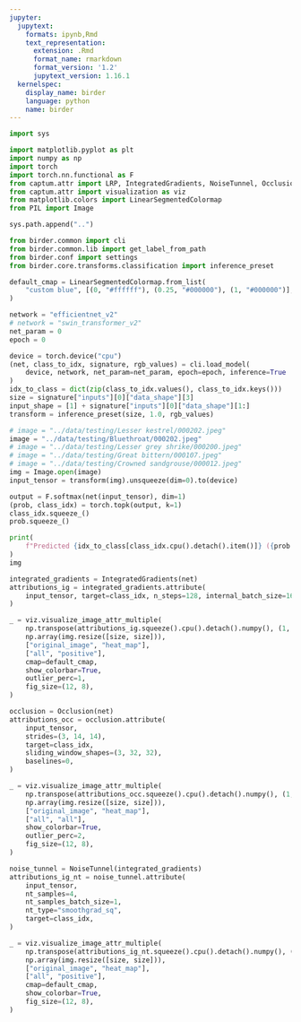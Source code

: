 ```yaml
---
jupyter:
  jupytext:
    formats: ipynb,Rmd
    text_representation:
      extension: .Rmd
      format_name: rmarkdown
      format_version: '1.2'
      jupytext_version: 1.16.1
  kernelspec:
    display_name: birder
    language: python
    name: birder
---
```


```python
import sys

import matplotlib.pyplot as plt
import numpy as np
import torch
import torch.nn.functional as F
from captum.attr import LRP, IntegratedGradients, NoiseTunnel, Occlusion
from captum.attr import visualization as viz
from matplotlib.colors import LinearSegmentedColormap
from PIL import Image
```

```python
sys.path.append("..")
```

```python
from birder.common import cli
from birder.common.lib import get_label_from_path
from birder.conf import settings
from birder.core.transforms.classification import inference_preset
```

```python
default_cmap = LinearSegmentedColormap.from_list(
    "custom blue", [(0, "#ffffff"), (0.25, "#000000"), (1, "#000000")], N=256
)
```

```python
network = "efficientnet_v2"
# network = "swin_transformer_v2"
net_param = 0
epoch = 0
```

```python
device = torch.device("cpu")
(net, class_to_idx, signature, rgb_values) = cli.load_model(
    device, network, net_param=net_param, epoch=epoch, inference=True
)
idx_to_class = dict(zip(class_to_idx.values(), class_to_idx.keys()))
size = signature["inputs"][0]["data_shape"][3]
input_shape = [1] + signature["inputs"][0]["data_shape"][1:]
transform = inference_preset(size, 1.0, rgb_values)
```

```python
# image = "../data/testing/Lesser kestrel/000202.jpeg"
image = "../data/testing/Bluethroat/000202.jpeg"
# image = "../data/testing/Lesser grey shrike/000200.jpeg"
# image = "../data/testing/Great bittern/000107.jpeg"
# image = "../data/testing/Crowned sandgrouse/000012.jpeg"
img = Image.open(image)
input_tensor = transform(img).unsqueeze(dim=0).to(device)
```

```python
output = F.softmax(net(input_tensor), dim=1)
(prob, class_idx) = torch.topk(output, k=1)
class_idx.squeeze_()
prob.squeeze_()

print(
    f"Predicted {idx_to_class[class_idx.cpu().detach().item()]} ({prob.cpu().detach().item():.3f})"
)
img
```

```python
integrated_gradients = IntegratedGradients(net)
attributions_ig = integrated_gradients.attribute(
    input_tensor, target=class_idx, n_steps=128, internal_batch_size=16
)
```

```python
_ = viz.visualize_image_attr_multiple(
    np.transpose(attributions_ig.squeeze().cpu().detach().numpy(), (1, 2, 0)),
    np.array(img.resize([size, size])),
    ["original_image", "heat_map"],
    ["all", "positive"],
    cmap=default_cmap,
    show_colorbar=True,
    outlier_perc=1,
    fig_size=(12, 8),
)
```

```python
occlusion = Occlusion(net)
attributions_occ = occlusion.attribute(
    input_tensor,
    strides=(3, 14, 14),
    target=class_idx,
    sliding_window_shapes=(3, 32, 32),
    baselines=0,
)
```

```python
_ = viz.visualize_image_attr_multiple(
    np.transpose(attributions_occ.squeeze().cpu().detach().numpy(), (1, 2, 0)),
    np.array(img.resize([size, size])),
    ["original_image", "heat_map"],
    ["all", "all"],
    show_colorbar=True,
    outlier_perc=2,
    fig_size=(12, 8),
)
```

```python
noise_tunnel = NoiseTunnel(integrated_gradients)
attributions_ig_nt = noise_tunnel.attribute(
    input_tensor,
    nt_samples=4,
    nt_samples_batch_size=1,
    nt_type="smoothgrad_sq",
    target=class_idx,
)
```

```python
_ = viz.visualize_image_attr_multiple(
    np.transpose(attributions_ig_nt.squeeze().cpu().detach().numpy(), (1, 2, 0)),
    np.array(img.resize([size, size])),
    ["original_image", "heat_map"],
    ["all", "positive"],
    cmap=default_cmap,
    show_colorbar=True,
    fig_size=(12, 8),
)
```

```python

```
